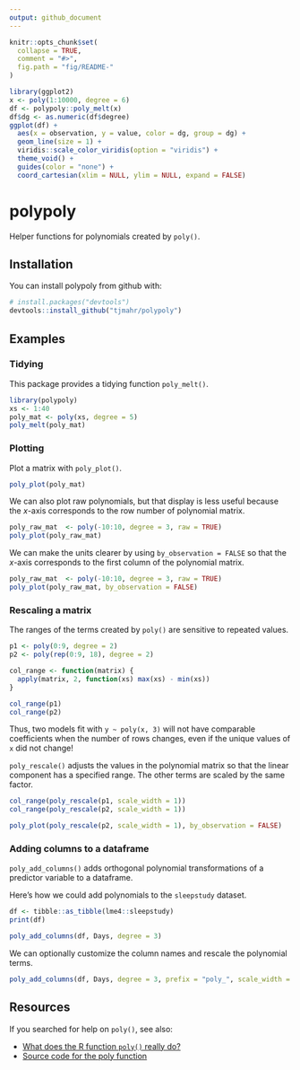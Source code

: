 ```yaml
---
output: github_document
---
```


<!-- README.md is generated from README.Rmd. Please edit that file -->

```r
knitr::opts_chunk$set(
  collapse = TRUE,
  comment = "#>",
  fig.path = "fig/README-"
)
```


```r
library(ggplot2)
x <- poly(1:10000, degree = 6)
df <- polypoly::poly_melt(x)
df$dg <- as.numeric(df$degree)
ggplot(df) + 
  aes(x = observation, y = value, color = dg, group = dg) + 
  geom_line(size = 1) + 
  viridis::scale_color_viridis(option = "viridis") + 
  theme_void() +
  guides(color = "none") +
  coord_cartesian(xlim = NULL, ylim = NULL, expand = FALSE)
```

# polypoly

Helper functions for polynomials created by `poly()`.

## Installation

You can install polypoly from github with:

```r
# install.packages("devtools")
devtools::install_github("tjmahr/polypoly")
```

## Examples

### Tidying

This package provides a tidying function `poly_melt()`.

```r
library(polypoly)
xs <- 1:40
poly_mat <- poly(xs, degree = 5)
poly_melt(poly_mat)
```


### Plotting

Plot a matrix with `poly_plot()`.

```r
poly_plot(poly_mat)
```

We can also plot raw polynomials, but that display is less useful because the
_x_-axis corresponds to the row number of polynomial matrix.

```r
poly_raw_mat  <- poly(-10:10, degree = 3, raw = TRUE)
poly_plot(poly_raw_mat)
```

We can make the units clearer by using `by_observation = FALSE` so that the
_x_-axis corresponds to the first column of the polynomial matrix.

```r
poly_raw_mat  <- poly(-10:10, degree = 3, raw = TRUE)
poly_plot(poly_raw_mat, by_observation = FALSE)
```

### Rescaling a matrix

The ranges of the terms created by `poly()` are sensitive to repeated values.

```r
p1 <- poly(0:9, degree = 2)
p2 <- poly(rep(0:9, 18), degree = 2)

col_range <- function(matrix) {
  apply(matrix, 2, function(xs) max(xs) - min(xs))  
}

col_range(p1)
col_range(p2)
```

Thus, two models fit with `y ~ poly(x, 3)` will not have comparable coefficients
when the number of rows changes, even if the unique values of `x` did not
change!

`poly_rescale()` adjusts the values in the polynomial matrix so that the linear
component has a specified range. The other terms are scaled by the same factor. 

```r
col_range(poly_rescale(p1, scale_width = 1))
col_range(poly_rescale(p2, scale_width = 1))

poly_plot(poly_rescale(p2, scale_width = 1), by_observation = FALSE)
```

### Adding columns to a dataframe

`poly_add_columns()` adds orthogonal polynomial transformations of a predictor
variable to a dataframe.

Here's how we could add polynomials to the `sleepstudy` dataset.

```r
df <- tibble::as_tibble(lme4::sleepstudy)
print(df)

poly_add_columns(df, Days, degree = 3)
```

We can optionally customize the column names and rescale the polynomial terms.

```r
poly_add_columns(df, Days, degree = 3, prefix = "poly_", scale_width = 1)
```




## Resources

If you searched for help on `poly()`, see also:

* [What does the R function `poly()` really do?](https://stackoverflow.com/questions/19484053/what-does-the-r-function-poly-really-do)
* [Source code for the poly function](https://github.com/wch/r-source/blob/af7f52f70101960861e5d995d3a4bec010bc89e6/src/library/stats/R/contr.poly.R#L85)
